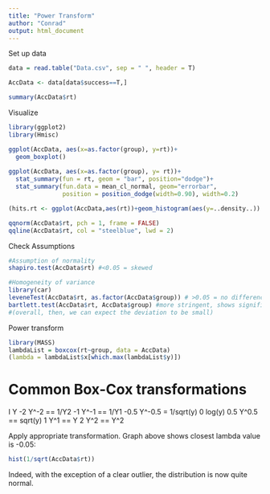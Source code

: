 ```yaml
---
title: "Power Transform"
author: "Conrad"
output: html_document
---
```


Set up data
```r
data = read.table("Data.csv", sep = " ", header = T)

AccData <- data[data$success==T,]

summary(AccData$rt) 
```


Visualize
```r
library(ggplot2)
library(Hmisc)

ggplot(AccData, aes(x=as.factor(group), y=rt))+ 
  geom_boxplot()
  
ggplot(AccData, aes(x=as.factor(group), y= rt))+ 
  stat_summary(fun = rt, geom = "bar", position="dodge")+
  stat_summary(fun.data = mean_cl_normal, geom="errorbar",
               position = position_dodge(width=0.90), width=0.2)
```
```r
(hits.rt <- ggplot(AccData,aes(rt))+geom_histogram(aes(y=..density..)) + stat_function(fun = dnorm, args = list(mean = mean(AccData$rt, na.rm=T), sd = sd(AccData$rt, na.rm=T))))
```

```r
qqnorm(AccData$rt, pch = 1, frame = FALSE)
qqline(AccData$rt, col = "steelblue", lwd = 2)
```


Check Assumptions
```r
#Assumption of normality
shapiro.test(AccData$rt) #<0.05 = skewed

#Homogeneity of variance
library(car)
leveneTest(AccData$rt, as.factor(AccData$group)) # >0.05 = no differences in variance
bartlett.test(AccData$rt, AccData$group) #more stringent, shows significance 
#(overall, then, we can expect the deviation to be small)
```



Power transform
```r
library(MASS)
lambdaList = boxcox(rt~group, data = AccData)
(lambda = lambdaList$x[which.max(lambdaList$y)])
```

# Common Box-Cox transformations
I      Y
-2    Y^-2 == 1/Y2
-1    Y^-1 == 1/Y1
-0.5  Y^-0.5 = 1/sqrt(y)
0      log(y)
0.5   Y^0.5 == sqrt(y) 
1     Y^1 == Y
2     Y^2 == Y^2


Apply appropriate transformation. Graph above shows closest lambda value is -0.05: 
```r
hist(1/sqrt(AccData$rt))
```
Indeed, with the exception of a clear outlier, the distribution is now quite normal. 


